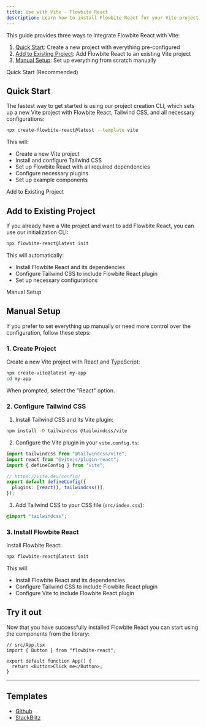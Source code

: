 ```yaml
---
title: Use with Vite - Flowbite React
description: Learn how to install Flowbite React for your Vite project and start developing modern web applications with interactive components
---
```


This guide provides three ways to integrate Flowbite React with Vite:

1. [Quick Start](#quick-start): Create a new project with everything pre-configured
2. [Add to Existing Project](#add-to-existing-project): Add Flowbite React to an existing Vite project
3. [Manual Setup](#manual-setup): Set up everything from scratch manually

<TextDivider>Quick Start (Recommended)</TextDivider>

## Quick Start

The fastest way to get started is using our project creation CLI, which sets up a new Vite project with Flowbite React, Tailwind CSS, and all necessary configurations:

```bash
npx create-flowbite-react@latest --template vite
```

This will:

- Create a new Vite project
- Install and configure Tailwind CSS
- Set up Flowbite React with all required dependencies
- Configure necessary plugins
- Set up example components

<TextDivider>Add to Existing Project</TextDivider>

## Add to Existing Project

If you already have a Vite project and want to add Flowbite React, you can use our initialization CLI:

```bash
npx flowbite-react@latest init
```

This will automatically:

- Install Flowbite React and its dependencies
- Configure Tailwind CSS to include Flowbite React plugin
- Set up necessary configurations

<TextDivider>Manual Setup</TextDivider>

## Manual Setup

If you prefer to set everything up manually or need more control over the configuration, follow these steps:

### 1. Create Project

Create a new Vite project with React and TypeScript:

```bash
npx create-vite@latest my-app
cd my-app
```

When prompted, select the "React" option.

### 2. Configure Tailwind CSS

1. Install Tailwind CSS and its Vite plugin:

```bash
npm install -D tailwindcss @tailwindcss/vite
```

2. Configure the Vite plugin in your `vite.config.ts`:

```ts {1,7}
import tailwindcss from "@tailwindcss/vite";
import react from "@vitejs/plugin-react";
import { defineConfig } from "vite";

// https://vite.dev/config/
export default defineConfig({
  plugins: [react(), tailwindcss()],
});
```

3. Add Tailwind CSS to your CSS file (`src/index.css`):

```css
@import "tailwindcss";
```

### 3. Install Flowbite React

Install Flowbite React:

```bash
npx flowbite-react@latest init
```

This will:

- Install Flowbite React and its dependencies
- Configure Tailwind CSS to include Flowbite React plugin
- Configure Vite to include Flowbite React plugin

## Try it out

Now that you have successfully installed Flowbite React you can start using the components from the library:

```tsx
// src/App.tsx
import { Button } from "flowbite-react";

export default function App() {
  return <Button>Click me</Button>;
}
```

<hr />

## Templates

- [Github](https://github.com/themesberg/flowbite-react-template-vite)
- [StackBlitz](https://stackblitz.com/edit/flowbite-react-template-vite)
